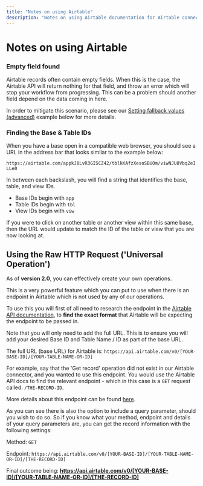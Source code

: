 ```yaml
---
title: "Notes on using Airtable"
description: "Notes on using Airtable documentation for Airtable connector"
---
```


# Notes on using Airtable

### Empty field found

Airtable records often contain empty fields. When this is the case, the Airtable API will return nothing for that field, and throw an error which will stop your workflow from progressing. This can be a problem should another field depend on the data coming in here.

In order to mitigate this scenario, please see our [Setting fallback values (advanced)](#fallback-values) example below for more details.

### Finding the Base & Table IDs

When you have a base open in a compatible web browser, you should see a URL in the address bar that looks similar to the example below:

`https://airtable.com/appkJ8LvR3GISCZ42/tblkKAfzXesoSBUOm/viwNJU8Vbq2eILLe0`

In between each backslash, you will find a string that identifies the base, table, and view IDs.

- Base IDs begin with `app`
- Table IDs begin with `tbl`
- View IDs begin with `viw`

If you were to click on another table or another view within this same base, then the URL would update to match the ID of the table or view that you are now looking at.

## Using the Raw HTTP Request ('Universal Operation')

As of **version 2.0**, you can effectively create your own operations.

This is a very powerful feature which you can put to use when there is an endpoint in Airtable which is not used by any of our operations.

To use this you will first of all need to research the endpoint in the [Airtable API documentation](https://airtable.com/api), to **find the exact format** that Airtable will be expecting the endpoint to be passed in.

Note that you will only need to add the full URL. This is to ensure you will add your desired Base ID and Table Name / ID as part of the base URL.

The full URL (base URL) for Airtable is: `https://api.airtable.com/v0/[YOUR-BASE-ID]/[YOUR-TABLE-NAME-OR-ID]`

For example, say that the 'Get record' operation did not exist in our Airtable connector, and you wanted to use this endpoint. You would use the Airtable API docs to find the relevant endpoint - which in this case is a `GET` request called: `/THE-RECORD-ID`.

More details about this endpoint can be found [here](https://airtable.com/api).

As you can see there is also the option to include a query parameter, should you wish to do so. So if you know what your method, endpoint and details of your query parameters are, you can get the record information with the following settings:

Method: `GET`

Endpoint: `https://api.airtable.com/v0/[YOUR-BASE-ID]/[YOUR-TABLE-NAME-OR-ID]/[THE-RECORD-ID]`

Final outcome being: **https://api.airtable.com/v0/[YOUR-BASE-ID]/[YOUR-TABLE-NAME-OR-ID]/[THE-RECORD-ID]**
